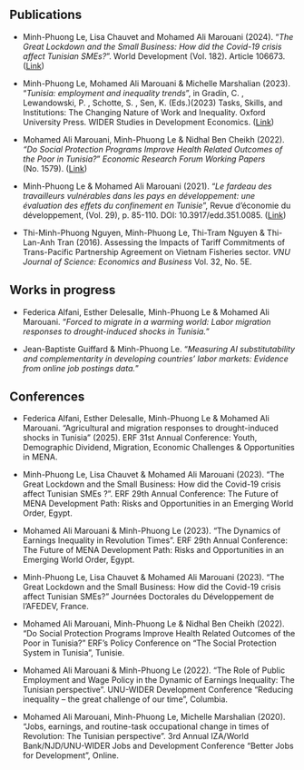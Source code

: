 ## Publications

-   Minh-Phuong Le, Lisa Chauvet and Mohamed Ali Marouani (2024). "*The Great Lockdown and the Small Business: How did the Covid-19 crisis affect Tunisian SMEs?*". World Development (Vol. 182). Article 106673. ([Link](https://doi.org/10.1016/j.worlddev.2024.106673))

-   Minh-Phuong Le, Mohamed Ali Marouani & Michelle Marshalian (2023). "*Tunisia: employment and inequality trends*", in Gradín, C. , Lewandowski, P. , Schotte, S. , Sen, K. (Eds.)(2023) Tasks, Skills, and Institutions: The Changing Nature of Work and Inequality. Oxford University Press. WIDER Studies in Development Economics. ([Link](10.1093/oso/9780192872241.001.0001))

-   Mohamed Ali Marouani, Minh-Phuong Le & Nidhal Ben Cheikh (2022). *"Do Social Protection Programs Improve Health Related Outcomes of the Poor in Tunisia?*" *Economic Research Forum Working Papers* (No. 1579). ([Link](https://erf.org.eg/app/uploads/2022/09/1663594556_997_445362_1579.pdf))

-   Minh-Phuong Le & Mohamed Ali Marouani (2021). "*Le fardeau des travailleurs vulnérables dans les pays en développement: une évaluation des effets du confinement en Tunisie*", Revue d'économie du développement, (Vol. 29), p. 85-110. DOI: 10.3917/edd.351.0085. ([Link](https://www.cairn.info/revue-d-economie-du-developpement-2021-1-page-85.htm))

-   Thi-Minh-Phuong Nguyen, Minh-Phuong Le, Thi-Tram Nguyen & Thi-Lan-Anh Tran (2016). Assessing the Impacts of Tariff Commitments of Trans-Pacific Partnership Agreement on Vietnam Fisheries sector. *VNU Journal of Science: Economics and Business* Vol. 32, No. 5E.

## **Works in progress**

-   Federica Alfani, Esther Delesalle, Minh-Phuong Le & Mohamed Ali Marouani. "*Forced to migrate in a warming world: Labor migration responses to drought-induced shocks in Tunisia.*"

-   Jean-Baptiste Guiffard & Minh-Phuong Le. "*Measuring AI substitutability and complementarity in developing countries' labor markets: Evidence from online job postings data.*"

## **Conferences**

-   Federica Alfani, Esther Delesalle, Minh-Phuong Le & Mohamed Ali Marouani. "Agricultural and migration responses to drought-induced shocks in Tunisia" (2025). ERF 31st Annual Conference: Youth, Demographic Dividend, Migration, Economic Challenges & Opportunities in MENA.

-   Minh-Phuong Le, Lisa Chauvet & Mohamed Ali Marouani (2023). "The Great Lockdown and the Small Business: How did the Covid-19 crisis affect Tunisian SMEs ?". ERF 29th Annual Conference: The Future of MENA Development Path: Risks and Opportunities in an Emerging World Order, Egypt.

-   Mohamed Ali Marouani & Minh-Phuong Le (2023). "The Dynamics of Earnings Inequality in Revolution Times". ERF 29th Annual Conference: The Future of MENA Development Path: Risks and Opportunities in an Emerging World Order, Egypt.

-   Minh-Phuong Le, Lisa Chauvet & Mohamed Ali Marouani (2023). "The Great Lockdown and the Small Business: How did the Covid-19 crisis affect Tunisian SMEs?" Journées Doctorales du Développement de l'AFEDEV, France.

-   Mohamed Ali Marouani, Minh-Phuong Le & Nidhal Ben Cheikh (2022). "Do Social Protection Programs Improve Health Related Outcomes of the Poor in Tunisia?" ERF's Policy Conference on "The Social Protection System in Tunisia", Tunisie.

-   Mohamed Ali Marouani & Minh-Phuong Le (2022). "The Role of Public Employment and Wage Policy in the Dynamic of Earnings Inequality: The Tunisian perspective". UNU-WIDER Development Conference "Reducing inequality -- the great challenge of our time", Columbia.

-   Mohamed Ali Marouani, Minh-Phuong Le, Michelle Marshalian (2020). "Jobs, earnings, and routine-task occupational change in times of Revolution: The Tunisian perspective". 3rd Annual IZA/World Bank/NJD/UNU-WIDER Jobs and Development Conference "Better Jobs for Development", Online.
